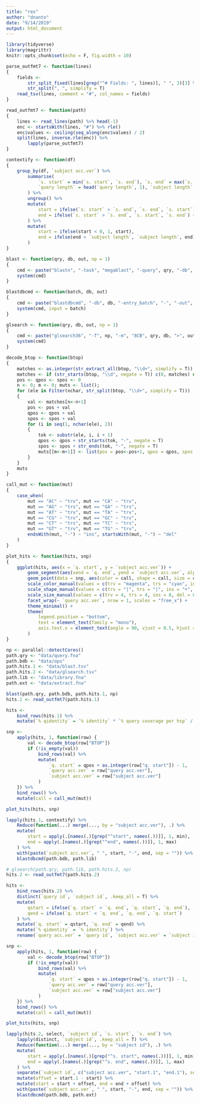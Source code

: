 ```yaml
---
title: "rex"
author: "dnanto"
date: "9/14/2019"
output: html_document
---
```


```r
library(tidyverse)
library(magrittr)
knitr::opts_chunk$set(echo = F, fig.width = 10)
```

```r
parse_outfmt7 <- function(lines)
{
	fields <-
		str_split_fixed(lines[grep("^# Fields: ", lines)], " ", 3)[3] %>%
		str_split(", ", simplify = T)
	read_tsv(lines, comment = "#", col_names = fields)
}

read_outfmt7 <- function(path)
{
	lines <- read_lines(path) %>% head(-1)
	enc <- startsWith(lines, "#") %>% rle()
	enc$values <- ceiling(seq_along(enc$values) / 2)
	split(lines, inverse.rle(enc)) %>% 
		lapply(parse_outfmt7)
}

contextify <- function(df)
{
	group_by(df, `subject acc.ver`) %>% 
		summarise(
			`s. start` = min(`s. start`, `s. end`), `s. end` = max(`s. start`, `s. end`), 
			`query length` = head(`query length`, 1), `subject length` = head(`subject length`, 1)
		) %>%
		ungroup() %>%
		mutate(
			start = ifelse(`s. start` > `s. end`, `s. end`, `s. start`) - `query length`, 
			end = ifelse(`s. start` > `s. end`, `s. start`, `s. end`) + `query length`
		) %>%
		mutate(
			start = ifelse(start < 0, 1, start), 
			end = ifelse(end > `subject length`, `subject length`, end)
		)
}

blast <- function(qry, db, out, np = 1)
{
	cmd <- paste("blastn", "-task", "megablast", "-query", qry, "-db", db, "-outfmt", "'7 std qcovhsp qlen slen sstrand btop'", "-out", out, "-num_threads", np)
	system(cmd)
}

blastdbcmd <- function(batch, db, out)
{
	cmd <- paste("blastdbcmd", "-db", db, "-entry_batch", "-", "-out", out)
	system(cmd, input = batch)
}

glsearch <- function(qry, db, out, np = 1)
{
	cmd <- paste("glsearch36", "-T", np, "-m", "8CB", qry, db, ">", out)
	system(cmd)
}
```

```r
decode_btop <- function(btop)
{
	matches <- as.integer(str_extract_all(btop, "\\d+", simplify = T))
	matches <- if (str_starts(btop, "\\d", negate = T)) c(0, matches) else matches
	pos <- qpos <- spos <- 0
	n <- 0; m <- 0; muts <- list();
	for (ele in Filter(nchar, str_split(btop, "\\d+", simplify = T)))
	{
		val <- matches[n<-n+1]
		pos <- pos + val
		qpos <- qpos + val
		spos <- spos + val
		for (i in seq(1, nchar(ele), 2)) 
		{	
			tok <- substr(ele, i, i + 1)
			qpos <- qpos + str_starts(tok, "-", negate = T)
			spos <- spos + str_ends(tok, "-", negate = T)
			muts[[m<-m+1]] <- list(pos = pos<-pos+1, qpos = qpos, spos = spos, mut = tok)
		}
	}
	muts
}

call_mut <- function(mut)
{
	case_when(
		mut == "AC" ~ "trv", mut == "CA" ~ "trv",
		mut == "AG" ~ "trs", mut == "GA" ~ "trs",
		mut == "AT" ~ "trv", mut == "TA" ~ "trv",
		mut == "CG" ~ "trv", mut == "GC" ~ "trv",
		mut == "CT" ~ "trs", mut == "TC" ~ "trs",
		mut == "GT" ~ "trv", mut == "TG" ~ "trv",
		endsWith(mut, "-") ~ "ins", startsWith(mut, "-") ~ "del"
	)
}

plot_hits <- function(hits, snp)
{
	ggplot(hits, aes(x = `q. start`, y = `subject acc.ver`)) +
		geom_segment(aes(xend = `q. end`, yend = `subject acc.ver`, alpha = `% qidentity`), size = 2) +
		geom_point(data = snp, aes(color = call, shape = call, size = call)) +
		scale_color_manual(values = c(trv = "magenta", trs = "cyan", ins = "orange", del = "blue")) +
		scale_shape_manual(values = c(trv = "|", trs = "|", ins = "+", del = "x")) +
		scale_size_manual(values = c(trv = 4, trs = 4, ins = 8, del = 6)) +
		facet_wrap(~ `query acc.ver`, nrow = 1, scales = "free_x") +
		theme_minimal() +
		theme(
			legend.position = "bottom",
			text = element_text(family = "mono"),
			axis.text.x = element_text(angle = 90, vjust = 0.5, hjust = 1)
		)
}
```

```r
np <- parallel::detectCores()
path.qry <- "data/query.fna"
path.bdb <- "data/ops"
path.hits.1 <- "data/blast.tsv"
path.hits.2 <- "data/glsearch.tsv"
path.lib <- "data/library.fna"
path.ext <- "data/extract.fna"
```

```r
blast(path.qry, path.bdb, path.hits.1, np)
hits.1 <- read_outfmt7(path.hits.1)
```

```r
hits <- 
	bind_rows(hits.1) %>% 
	mutate(`% qidentity` = `% identity` * `% query coverage per hsp` / 100)

snp <-
	apply(hits, 1, function(row) {
		val <- decode_btop(row["BTOP"])
		if (!is_empty(val))
			bind_rows(val) %>% 
			mutate(
				`q. start` = qpos + as.integer(row["q. start"]) - 1, 
				`query acc.ver` = row["query acc.ver"], 
				`subject acc.ver` = row["subject acc.ver"]
			)
	}) %>% 
	bind_rows() %>%
	mutate(call = call_mut(mut))

plot_hits(hits, snp)
```

```r
lapply(hits.1, contextify) %>%
	Reduce(function(...) merge(..., by = "subject acc.ver"), .) %>%
	mutate(
		start = apply(.[names(.)[grep("^start", names(.))]], 1, min),
		end = apply(.[names(.)[grep("^end", names(.))]], 1, max)
	) %>%
	with(paste(`subject acc.ver`, " ", start, "-", end, sep = "")) %>%
	blastdbcmd(path.bdb, path.lib)
```

```r
# glsearch(path.qry, path.lib, path.hits.2, np)
hits.2 <- read_outfmt7(path.hits.2)
```

```r
hits <- 
	bind_rows(hits.2) %>%
	distinct(`query id`, `subject id`, .keep_all = T) %>%
	mutate(
		qstart = ifelse(`q. start` < `q. end`, `q. start`, `q. end`),
		qend = ifelse(`q. start` < `q. end`, `q. end`, `q. start`)
	) %>%
	mutate(`q. start` = qstart, `q. end` = qend) %>%
	mutate(`% qidentity` = `% identity`) %>%
	rename(`query acc.ver` = `query id`, `subject acc.ver` = `subject id`)

snp <-
	apply(hits, 1, function(row) {
		val <- decode_btop(row["BTOP"])
		if (!is_empty(val))
			bind_rows(val) %>% 
			mutate(
				`q. start` = qpos + as.integer(row["q. start"]) - 1, 
				`query acc.ver` = row["query acc.ver"], 
				`subject acc.ver` = row["subject acc.ver"]
			)
	}) %>% 
	bind_rows() %>%
	mutate(call = call_mut(mut))

plot_hits(hits, snp)
```

```r
lapply(hits.2, select, `subject id`, `s. start`, `s. end`) %>%
	lapply(distinct, `subject id`, .keep_all = T) %>%
	Reduce(function(...) merge(..., by = "subject id"), .) %>%
	mutate(
		start = apply(.[names(.)[grep("^s. start", names(.))]], 1, min),
		end = apply(.[names(.)[grep("^s. end", names(.))]], 1, max)
	) %>%
	separate(`subject id`, c("subject acc.ver", "start.1", "end.1"), sep = "[-: ]", convert = T) %>%
	mutate(offset = start.1 - start) %>%
	mutate(start = start + offset, end = end + offset) %>%
	with(paste(`subject acc.ver`, " ", start, "-", end, sep = "")) %>%
	blastdbcmd(path.bdb, path.ext)
```
